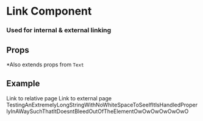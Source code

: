 
<Meta title='Components/Link' component={Link}/>

# Link Component
### Used for internal & external linking

<div style={{ margin: `4rem 0` }}/>

## Props
<ArgsTable component={Link}/>

*Also extends props from `Text`

<div style={{ margin: `4rem 0` }}/>

## Example
<Canvas isColumn>
    <Link to='/somewhere' bold>Link to relative page</Link>
    <Link to='https://google.ca' bold>Link to external page</Link>
    <Link to='/' bold>TestingAnExtremelyLongStringWithNoWhiteSpaceToSeeIfItIsHandledProperlyInAWaySuchThatItDoesntBleedOutOfTheElementOwOwOwOwOwOwO</Link>
</Canvas>